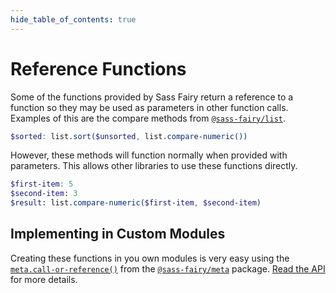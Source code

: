 ```yaml
---
hide_table_of_contents: true
---
```

# Reference Functions

Some of the functions provided by Sass Fairy return a reference to a function so they may be used as parameters in other function calls. Examples of this are the compare methods from [`@sass-fairy/list`](/api/list).

```scss
$sorted: list.sort($unsorted, list.compare-numeric())
```

However, these methods will function normally when provided with parameters. This allows other libraries to use these functions directly.

```scss
$first-item: 5
$second-item: 3
$result: list.compare-numeric($first-item, $second-item)
```

## Implementing in Custom Modules

Creating these functions in you own modules is very easy using the [`meta.call-or-reference()`](/api/meta/call-or-reference) from the [`@sass-fairy/meta`](/api/meta) package. [Read the API](/api/meta/call-or-reference) for more details.

